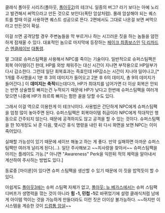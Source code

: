 클래식 폴아웃 시리즈(폴아웃, [[폴아웃2]])의 테크닉. 일종의 버그?
라기 보다는 아예 노리고 발견해서 써먹으라고 만든 것으로 보인다(폭탄 암살처럼). 몰래 암살해야 되는 퀘스트를 할때 이걸 사용하면 퀘스트 성공으로 뜬다. 2편에서도 그대로 나온걸 보면 써먹으라고 만든것이 확실.

이걸 쓰면 공격당할 경우 주변놈들을 막 부르거나 하는 시끄러운 짓을 하는 놈들을 얌전하게 잠재울 수 있다. 대표적인 놈으로 마지막에 등장하는 [[페이크 최종보스]]인 [[딕 리차드슨]] [[엔클레이브]] [[대통령]].

말 그대로 슈퍼스팀팩을 사용해서 NPC를 죽이는 기술이다. 일반적으로 슈퍼스팀팩은 회복 아이템이긴 한데, HP를 와방 채워주는 대신 시간이 지나면 부작용으로 HP일부가 다시 감소한다. 그런데 일단 회복효과는 즉효인데 HP감소는 시간이 지나야 일어나고,[* 1개를 주사했을시 1분 후 3의 데미지가 들어오고 2분 후 6의 데미지, 총 9의 데미지가 들어간다.] 이 '''데미지는 축적'''되는데다가, HP가 최대치를 넘어가면 더 이상 회복은 안되는 반면 상술했듯 빠지는건 누적되기 때문에 HP가 낮다고 한번에 슈퍼스팀팩을 여러개 맞으면 나중에 HP가 좌르륵 빠지는 험한 꼴을 당할 수도 있다.

그래서 이걸 역으로 이용한게 이 테크닉이다. 사용법은 간단하게 NPC에게 슈퍼스팀팩을 엄청 많이 놓아주면 된다. 슈퍼스팀팩은 회복아이템 취급이라 NPC에게 적대적인 행동으로 간주되지 않는다. 때문에 공격하지도 않고 공격을 할 수 있는 것이다. 슈퍼스팀팩을 한 10개정도 놔 준 다음, 몇시간 휴식 명령을 내린 뒤 다시 화면을 보면 NPC는 이미 죽어있다.

실패할 가능성이 있기 때문에 세이브 해놓고 하는 게 좋다. 만약 실패하면 아까운 슈퍼스팀팩만 여러개 날리게 된다(...). 일단 주사해보고 ~~치사량을 찾아서~~ 슈퍼스팀팩을 아끼는 플레이도 가능.[* 아니면 "Awareness" Perk을 익힌뒤 적의 체력을 알아내서 계산하여 주사하는 방법도 있다.]

동료중 [마이론]이 있다면 슈퍼 스팀팩을 생산할 수 있기 때문에 이 짓을 밥먹듯이 할 수 있다.

아쉽게도 [[폴아웃3]]에는 슈퍼 스팀팩 자체가 없고, [[폴아웃: 뉴 베가스]]에서는 슈퍼 스팀팩 디버프가 생명력을 깎는 것이 아니라 '''힘 -1, 민첩 -1'''로 바뀌었기에 설령 클래식처럼 남에게 아이템 먹이는 것을 가능하게 만들더라도 이런 짓은 더이상 불가능하다. ~~하지만 이 시스템을 계승한 것이 [[드럼통 암살]]~~
